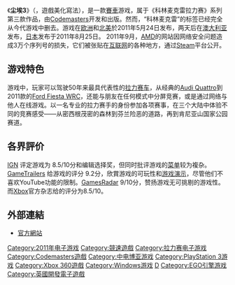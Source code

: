 {{Primarysources|time=2011-12-30T18:15:34+00:00}}
{{NoteTA
| G1 = Games}}
{{Infobox VG
| title = 尘埃3
| image = File:Dirt3_cover.jpg
| caption = 
| original = Dirt 3
| developer = [[Codemasters|Codemasters]]
| publisher = [[Codemasters|Codemasters]]
| distributor = 
| series = [[科林麦克雷拉力赛|科林麦克雷拉力赛]]
| engine = EGO 2.0
| released = {{vgrelease|EU|2011年5月24日|NA|2011年5月24日|AUS|2011年5月26日|JP|2011年8月25日}}
| genre = [[竞速游戏|竞速]]
| modes = 單人遊戲、多人遊戲
| platforms = [[Microsoft_Windows|Microsoft Windows]]、[[Xbox_360|Xbox 360]]、[[PlayStation_3|PlayStation 3]]
}}

《'''尘埃3'''》（{{lang|en|''Dirt 3''}}，遊戲美化寫法{{lang|en|''DiRT 3''}}），是一款[[賽車|賽車]]游戏，属于《科林麦克雷拉力赛》系列第三款作品，由[[Codemasters|Codemasters]]开发和出版。然而，“科林麦克雷”的标签已经完全从今代游戏中删去。游戏在[[欧洲|欧洲]]和[[北美|北美]]於2011年5月24日发布，两天后在[[澳大利亚|澳大利亚]]发布，[[日本|日本]]发布于2011年8月25日。 2011年9月，[[AMD|AMD]]的网站因网络安全问题造成3万个序列号的损失，它们被张贴在[[互联网|互联网]]的各种地方，通过[[Steam|Steam]]平台公开。

== 游戏特色 ==
游戏中，玩家可以驾驶50年来最具代表性的[[拉力赛车|拉力赛车]]，从经典的[[Audi_Quattro|Audi Quattro]]到2011款的[[Ford_Fiesta_WRC|Ford Fiesta WRC]]，还能与朋友在任何模式中分屏竞赛，或是通过网络与他人在线游戏。以一名专业的拉力赛手的身份参加各项赛事，在三个大陆中体验不同的竞赛感受——从密西根茂密的森林到芬兰险恶的道路，再到肯尼亚山国家公园赛道。

== 各界評价 ==
[[IGN|IGN]] 评定游戏为 8.5/10分和编辑选择奖，但同时批评游戏的[[菜单|菜单]]较为複杂。[[GameTrailers|GameTrailers]] 给游戏的评分 9.2分，欣賞游戏的可玩性和[[游戏演示|游戏演示]]，尽管他们不喜欢YouTube功能的限制。[[GamesRadar|GamesRadar]] 9/10分，赞扬游戏无可挑剔的游戏性。而[[Xbox|Xbox]]官方杂志给的评分为8.5/10。

== 外部連結 ==
* {{en}}[http://www.dirt3game.com/ 官方網站] {{Wayback|url=http://www.dirt3game.com/ |date=20111216175607 }}

{{DEFAULTSORT:Dirt 3}}
[[Category:2011年电子游戏|Category:2011年电子游戏]]
[[Category:競速遊戲|Category:競速遊戲]]
[[Category:拉力赛电子游戏|Category:拉力赛电子游戏]]
[[Category:Codemasters遊戲|Category:Codemasters遊戲]]
[[Category:中电博亚游戏|Category:中电博亚游戏]]
[[Category:PlayStation_3游戏|Category:PlayStation 3游戏]]
[[Category:Xbox_360遊戲|Category:Xbox 360遊戲]]
[[Category:Windows游戏|Category:Windows游戏]]
[[Category:Games_for_Windows认证游戏|D]]
[[Category:EGO引擎游戏|Category:EGO引擎游戏]]
[[Category:英國開發電子遊戲|Category:英國開發電子遊戲]]